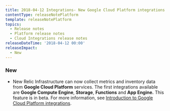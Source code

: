 ```yaml
---
title: 2018-04-12 Integrations- New Google Cloud Platform integrations
contentType: releaseNotePlatform
template: releaseNotePlatform
topics:
  - Release notes
  - Platform release notes
  - Cloud Integrations release notes
releaseDateTime: '2018-04-12 00:00'
releaseImpact:
  - New
---
```


### New

*   New Relic Infrastructure can now collect metrics and inventory data from **Google Cloud Platform** services. The first integrations available are **Google Compute Engine**, **Storage**, **Functions** and **App Engine.** This feature is in beta. For more information, see [Introduction to Google Cloud Platform integrations](https://docs.newrelic.com/docs/google-cloud-platform-integrations).